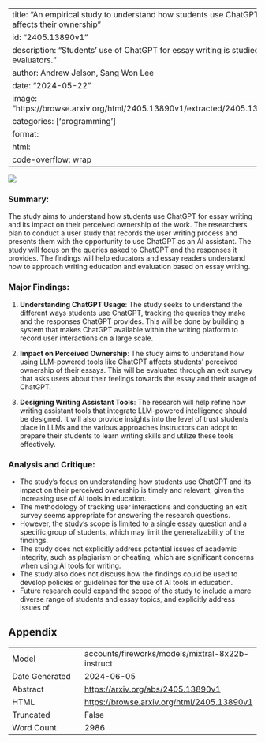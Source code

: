 
---
title: "An empirical study to understand how students use ChatGPT for writing essays and how it affects their ownership"
id: "2405.13890v1"
description: "Students' use of ChatGPT for essay writing is studied to inform educators and essay evaluators."
author: Andrew Jelson, Sang Won Lee
date: "2024-05-22"
image: "https://browse.arxiv.org/html/2405.13890v1/extracted/2405.13890v1/images/writing_page4.png"
categories: ['programming']
format:
  html:
    code-overflow: wrap
---

![](https://browse.arxiv.org/html/2405.13890v1/extracted/2405.13890v1/images/writing_page4.png)

### Summary:

The study aims to understand how students use ChatGPT for essay writing and its impact on their perceived ownership of the work. The researchers plan to conduct a user study that records the user writing process and presents them with the opportunity to use ChatGPT as an AI assistant. The study will focus on the queries asked to ChatGPT and the responses it provides. The findings will help educators and essay readers understand how to approach writing education and evaluation based on essay writing.

### Major Findings:

1. **Understanding ChatGPT Usage**: The study seeks to understand the different ways students use ChatGPT, tracking the queries they make and the responses ChatGPT provides. This will be done by building a system that makes ChatGPT available within the writing platform to record user interactions on a large scale.

2. **Impact on Perceived Ownership**: The study aims to understand how using LLM-powered tools like ChatGPT affects students’ perceived ownership of their essays. This will be evaluated through an exit survey that asks users about their feelings towards the essay and their usage of ChatGPT.

3. **Designing Writing Assistant Tools**: The research will help refine how writing assistant tools that integrate LLM-powered intelligence should be designed. It will also provide insights into the level of trust students place in LLMs and the various approaches instructors can adopt to prepare their students to learn writing skills and utilize these tools effectively.

### Analysis and Critique:

- The study's focus on understanding how students use ChatGPT and its impact on their perceived ownership is timely and relevant, given the increasing use of AI tools in education.
- The methodology of tracking user interactions and conducting an exit survey seems appropriate for answering the research questions.
- However, the study's scope is limited to a single essay question and a specific group of students, which may limit the generalizability of the findings.
- The study does not explicitly address potential issues of academic integrity, such as plagiarism or cheating, which are significant concerns when using AI tools for writing.
- The study also does not discuss how the findings could be used to develop policies or guidelines for the use of AI tools in education.
- Future research could expand the scope of the study to include a more diverse range of students and essay topics, and explicitly address issues of

## Appendix

|          |          |
|----------|----------|
| Model     | accounts/fireworks/models/mixtral-8x22b-instruct       |
| Date Generated     | 2024-06-05       |
| Abstract | [https://arxiv.org/abs/2405.13890v1](https://arxiv.org/abs/2405.13890v1)        |
| HTML     | [https://browse.arxiv.org/html/2405.13890v1](https://browse.arxiv.org/html/2405.13890v1)       |
| Truncated       | False       |
| Word Count       | 2986       |